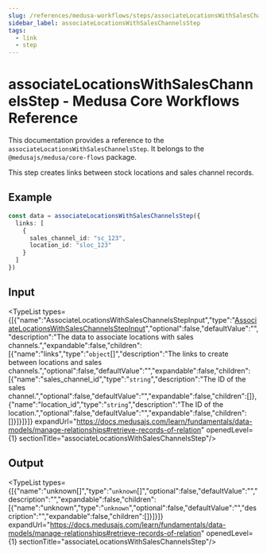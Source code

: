```yaml
---
slug: /references/medusa-workflows/steps/associateLocationsWithSalesChannelsStep
sidebar_label: associateLocationsWithSalesChannelsStep
tags:
  - link
  - step
---
```



# associateLocationsWithSalesChannelsStep - Medusa Core Workflows Reference

This documentation provides a reference to the `associateLocationsWithSalesChannelsStep`. It belongs to the `@medusajs/medusa/core-flows` package.

This step creates links between stock locations and sales channel records.

## Example

```ts
const data = associateLocationsWithSalesChannelsStep({
  links: [
    {
      sales_channel_id: "sc_123",
      location_id: "sloc_123"
    }
  ]
})
```

## Input

<TypeList types={[{"name":"AssociateLocationsWithSalesChannelsStepInput","type":"[AssociateLocationsWithSalesChannelsStepInput](../../../../interfaces/core_flows.AssociateLocationsWithSalesChannelsStepInput/page.mdx)","optional":false,"defaultValue":"","description":"The data to associate locations with sales channels.","expandable":false,"children":[{"name":"links","type":"`object`[]","description":"The links to create between locations and sales channels.","optional":false,"defaultValue":"","expandable":false,"children":[{"name":"sales_channel_id","type":"`string`","description":"The ID of the sales channel.","optional":false,"defaultValue":"","expandable":false,"children":[]},{"name":"location_id","type":"`string`","description":"The ID of the location.","optional":false,"defaultValue":"","expandable":false,"children":[]}]}]}]} expandUrl="https://docs.medusajs.com/learn/fundamentals/data-models/manage-relationships#retrieve-records-of-relation" openedLevel={1} sectionTitle="associateLocationsWithSalesChannelsStep"/>

## Output

<TypeList types={[{"name":"unknown[]","type":"`unknown`[]","optional":false,"defaultValue":"","description":"","expandable":false,"children":[{"name":"unknown","type":"`unknown`","optional":false,"defaultValue":"","description":"","expandable":false,"children":[]}]}]} expandUrl="https://docs.medusajs.com/learn/fundamentals/data-models/manage-relationships#retrieve-records-of-relation" openedLevel={1} sectionTitle="associateLocationsWithSalesChannelsStep"/>
